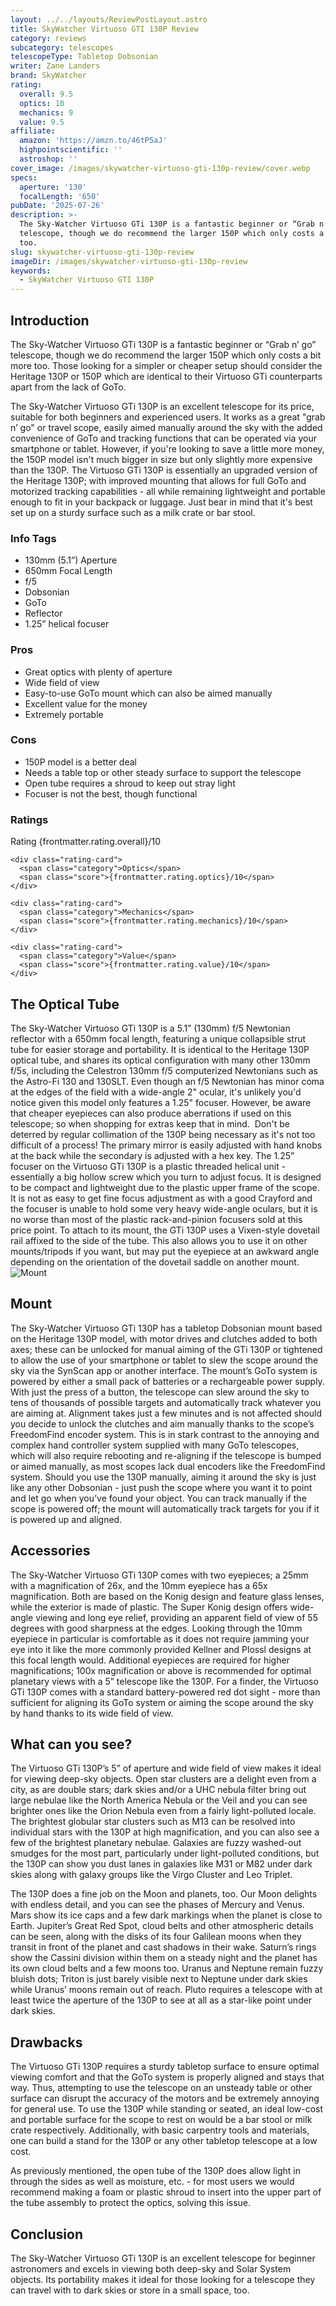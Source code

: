 ```yaml
---
layout: ../../layouts/ReviewPostLayout.astro
title: SkyWatcher Virtuoso GTI 130P Review
category: reviews
subcategory: telescopes
telescopeType: Tabletop Dobsonian
writer: Zane Landers
brand: SkyWatcher
rating:
  overall: 9.5
  optics: 10
  mechanics: 9
  value: 9.5
affiliate:
  amazon: 'https://amzn.to/46tP5aJ'
  highpointscientific: ''
  astroshop: ''
cover_image: /images/skywatcher-virtuoso-gti-130p-review/cover.webp
specs:
  aperture: '130'
  focalLength: '650'
pubDate: '2025-07-26'
description: >-
  The Sky-Watcher Virtuoso GTi 130P is a fantastic beginner or “Grab n’ go”
  telescope, though we do recommend the larger 150P which only costs a bit more
  too.
slug: skywatcher-virtuoso-gti-130p-review
imageDir: /images/skywatcher-virtuoso-gti-130p-review
keywords:
  - SkyWatcher Virtuoso GTI 130P
---
```


<h2>Introduction</h2>
<p class="highlight">The Sky-Watcher Virtuoso GTi 130P is a fantastic beginner or “Grab n’ go” telescope, though we do recommend the larger 150P which only costs a bit more too. Those looking for a simpler or cheaper setup should consider the Heritage 130P or 150P which are identical to their Virtuoso GTi counterparts apart from the lack of GoTo.</p>

<p>The Sky-Watcher Virtuoso GTi 130P is an excellent telescope for its price, suitable for both beginners and experienced users. It works as a great "grab n’ go" or travel scope, easily aimed manually around the sky with the added convenience of GoTo and tracking functions that can be operated via your smartphone or tablet. However, if you're looking to save a little more money, the 150P model isn't much bigger in size but only slightly more expensive than the 130P. The Virtuoso GTi 130P is essentially an upgraded version of the Heritage 130P; with improved mounting that allows for full GoTo and motorized tracking capabilities - all while remaining lightweight and portable enough to fit in your backpack or luggage. Just bear in mind that it's best set up on a sturdy surface such as a milk crate or bar stool.</p>
<section class="info-tags">
  <h3>Info Tags</h3>
  <ul>
    <li>130mm (5.1”) Aperture</li>
    <li>650mm Focal Length</li>
    <li>f/5</li>
    <li>Dobsonian</li>
    <li>GoTo</li>
    <li>Reflector</li>
    <li>1.25” helical focuser</li>
  </ul>
</section>

<section class="pros-cons">
  <div class="pros-block">
    <h3>Pros</h3>
    <ul>
        <li>Great optics with plenty of aperture</li>
        <li>Wide field of view</li>
        <li>Easy-to-use GoTo mount which can also be aimed manually</li>
        <li>Excellent value for the money</li>
        <li>Extremely portable</li>
    </ul>
  </div>
  <div class="cons-block">
    <h3>Cons</h3>
    <ul>
        <li>150P model is a better deal</li>
        <li>Needs a table top or other steady surface to support the telescope</li>
        <li>Open tube requires a shroud to keep out stray light</li>
        <li>Focuser is not the best, though functional</li>
    </ul>
  </div>
</section>

<section class="ratings">
  <h3>Ratings</h3>
  <div class="ratings-grid">
    <div class="rating-card">
      <span class="category">Rating</span>
      <span class="score">{frontmatter.rating.overall}/10</span>
    </div>

    <div class="rating-card">
      <span class="category">Optics</span>
      <span class="score">{frontmatter.rating.optics}/10</span>
    </div>

    <div class="rating-card">
      <span class="category">Mechanics</span>
      <span class="score">{frontmatter.rating.mechanics}/10</span>
    </div>

    <div class="rating-card">
      <span class="category">Value</span>
      <span class="score">{frontmatter.rating.value}/10</span>
    </div>
  </div>
</section>

<Affiliates affiliate={frontmatter.affiliate} />

<h2>The Optical Tube</h2>
The Sky-Watcher Virtuoso GTi 130P is a 5.1” (130mm) f/5 Newtonian reflector with a 650mm focal length, featuring a unique collapsible strut tube for easier storage and portability. It is identical to the Heritage 130P optical tube, and shares its optical configuration with many other 130mm f/5s, including the Celestron 130mm f/5 computerized Newtonians such as the Astro-Fi 130 and 130SLT. Even though an f/5 Newtonian has minor coma at the edges of the field with a wide-angle 2" ocular, it's unlikely you'd notice given this model only features a 1.25" focuser. However, be aware that cheaper eyepieces can also produce aberrations if used on this telescope; so when shopping for extras keep that in mind. 
Don't be deterred by regular collimation of the 130P being necessary as it's not too difficult of a process! The primary mirror is easily adjusted with hand knobs at the back while the secondary is adjusted with a hex key.
The 1.25” focuser on the Virtuoso GTi 130P is a plastic threaded helical unit - essentially a big hollow screw which you turn to adjust focus. It is designed to be compact and lightweight due to the plastic upper frame of the scope. It is not as easy to get fine focus adjustment as with a good Crayford and the focuser is unable to hold some very heavy wide-angle oculars, but it is no worse than most of the plastic rack-and-pinion focusers sold at this price point.
To attach to its mount, the GTi 130P uses a Vixen-style dovetail rail affixed to the side of the tube. This also allows you to use it on other mounts/tripods if you want, but may put the eyepiece at an awkward angle depending on the orientation of the dovetail saddle on another mount.
<img class="post-image post-image-sm" src="/images/skywatcher-virtuoso-gti-130p-review/mount.webp" alt="Mount"></img>
<h2>Mount</h2>

<p>The Sky-Watcher Virtuoso GTi 130P has a tabletop Dobsonian 
mount based on the Heritage 130P model, with motor drives and clutches added to both axes; 
these can be unlocked for manual aiming of the GTi 130P or tightened to allow the use of your 
smartphone or tablet to slew the scope around the sky via the SynScan app or another interface.
The mount’s GoTo system is powered by either a small pack of batteries or a rechargeable power supply. 
With just the press of a button, the telescope can slew around the sky to tens of thousands of possible 
targets and automatically track whatever you are aiming at. Alignment takes just a few minutes and is not 
affected should you decide to unlock the clutches and aim manually thanks to the scope’s FreedomFind encoder 
system. This is in stark contrast to the annoying and complex hand controller system supplied with many GoTo 
telescopes, which will also require rebooting and re-aligning if the telescope is bumped or aimed manually, 
as most scopes lack dual encoders like the FreedomFind system.
Should you use the 130P manually, aiming it around the sky is just like any other Dobsonian - just push the scope where you want it to point and let go when you’ve found your object. You can track manually if the scope is powered off; the mount will automatically track targets for you if it is powered up and aligned.</p>
<h2>Accessories</h2>

<p>The Sky-Watcher Virtuoso GTi 130P comes with two eyepieces; a 25mm with a magnification of 26x, and the 10mm eyepiece has a 65x magnification. Both are based on the Konig design and feature glass lenses, while the exterior is made of plastic. The Super Konig design offers wide-angle viewing and long eye relief, providing an apparent field of view of 55 degrees with good sharpness at the edges. Looking through the 10mm eyepiece in particular is comfortable as it does not require jamming your eye into it like the more commonly provided Kellner and Plossl designs at this focal length would. Additional eyepieces are required for higher magnifications; 100x magnification or above is recommended for optimal planetary views with a 5” telescope like the 130P.
For a finder, the Virtuoso GTi 130P comes with a standard battery-powered red dot sight - more than sufficient for aligning its GoTo system or aiming the scope around the sky by hand thanks to its wide field of view.</p>
<h2>What can you see?</h2>

<p>The Virtuoso GTi 130P’s 5” of aperture and wide field of view makes it ideal for viewing deep-sky objects. Open star clusters are a delight even from a city, as are double stars; dark skies and/or a UHC nebula filter bring out large nebulae like the North America Nebula or the Veil and you can see brighter ones like the Orion Nebula even from a fairly light-polluted locale. The brightest globular star clusters such as M13 can be resolved into individual stars with the 130P at high magnification, and you can also see a few of the brightest planetary nebulae. Galaxies are fuzzy washed-out smudges for the most part, particularly under light-polluted conditions, but the 130P can show you dust lanes in galaxies like M31 or M82 under dark skies along with galaxy groups like the Virgo Cluster and Leo Triplet.</p>
<p>The 130P does a fine job on the Moon and planets, too. Our Moon delights with endless detail, and you can see the phases of Mercury and Venus. Mars show its ice caps and a few dark markings when the planet is close to Earth. Jupiter’s Great Red Spot, cloud belts and other atmospheric details can be seen, along with the disks of its four Galilean moons when they transit in front of the planet and cast shadows in their wake. Saturn’s rings show the Cassini division within them on a steady night and the planet has its own cloud belts and a few moons too. Uranus and Neptune remain fuzzy bluish dots; Triton is just barely visible next to Neptune under dark skies while Uranus’ moons remain out of reach. Pluto requires a telescope with at least twice the aperture of the 130P to see at all as a star-like point under dark skies.</p>
<h2>Drawbacks</h2>

<p>The Virtuoso GTi 130P requires a sturdy tabletop surface to ensure optimal viewing comfort and that the GoTo system is properly aligned and stays that way. Thus, attempting to use the telescope on an unsteady table or other surface can disrupt the accuracy of the motors and be extremely annoying for general use. To use the 130P while standing or seated, an ideal low-cost and portable surface for the scope to rest on would be a bar stool or milk crate respectively. Additionally, with basic carpentry tools and materials, one can build a stand for the 130P or any other tabletop telescope at a low cost.</p>
<p>As previously mentioned, the open tube of the 130P does allow light in through the sides as well as moisture, etc. - for most users we would recommend making a foam or plastic shroud to insert into the upper part of the tube assembly to protect the optics, solving this issue.</p>
<h2>Conclusion</h2>

<p>The Sky-Watcher Virtuoso GTi 130P is an excellent telescope for beginner astronomers and excels in viewing both deep-sky and Solar System objects. Its portability makes it ideal for those looking for a telescope they can travel with to dark skies or store in a small space, too.</p>


